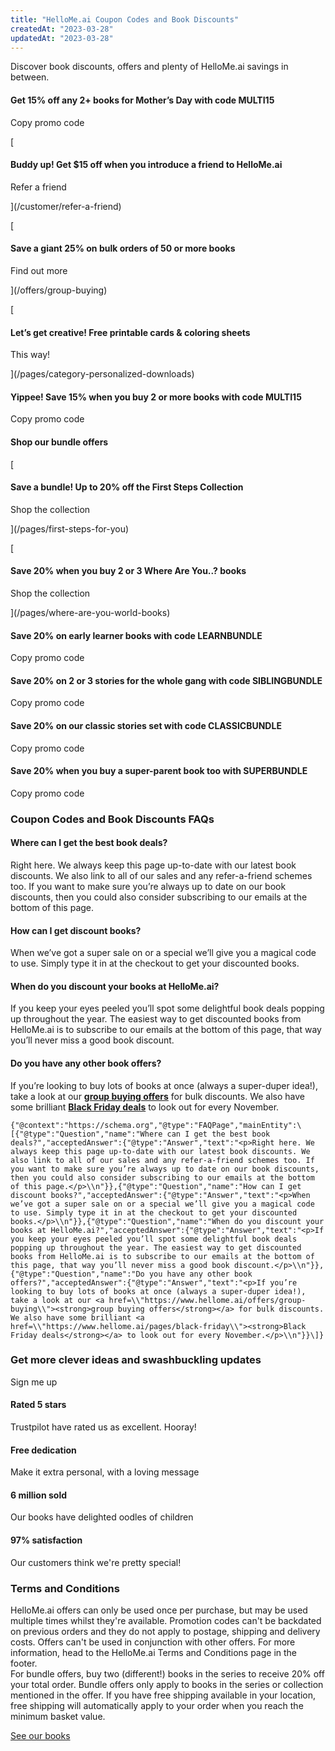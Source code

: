 ```yaml
---
title: "HelloMe.ai Coupon Codes and Book Discounts"
createdAt: "2023-03-28"
updatedAt: "2023-03-28"
---
```


Discover book discounts, offers and plenty of HelloMe.ai savings in between.

#### Get 15% off any 2+ books for Mother’s Day with code MULTI15

Copy promo code

[

#### Buddy up! Get $15 off when you introduce a friend to HelloMe.ai

Refer a friend

](/customer/refer-a-friend)

[

#### Save a giant 25% on bulk orders of 50 or more books

Find out more

](/offers/group-buying)

[

#### Let’s get creative! Free printable cards & coloring sheets

This way!

](/pages/category-personalized-downloads)

#### Yippee! Save 15% when you buy 2 or more books with code MULTI15

Copy promo code

#### Shop our bundle offers

[

#### Save a bundle! Up to 20% off the First Steps Collection

Shop the collection

](/pages/first-steps-for-you)

[

#### Save 20% when you buy 2 or 3 Where Are You..? books

Shop the collection

](/pages/where-are-you-world-books)

#### Save 20% on early learner books with code LEARNBUNDLE

Copy promo code

#### Save 20% on 2 or 3 stories for the whole gang with code SIBLINGBUNDLE

Copy promo code

#### Save 20% on our classic stories set with code CLASSICBUNDLE

Copy promo code

#### Save 20% when you buy a super-parent book too with SUPERBUNDLE

Copy promo code

### Coupon Codes and Book Discounts FAQs

#### Where can I get the best book deals?

Right here. We always keep this page up-to-date with our latest book discounts. We also link to all of our sales and any refer-a-friend schemes too. If you want to make sure you’re always up to date on our book discounts, then you could also consider subscribing to our emails at the bottom of this page.

#### How can I get discount books?

When we’ve got a super sale on or a special we’ll give you a magical code to use. Simply type it in at the checkout to get your discounted books.

#### When do you discount your books at HelloMe.ai?

If you keep your eyes peeled you’ll spot some delightful book deals popping up throughout the year. The easiest way to get discounted books from HelloMe.ai is to subscribe to our emails at the bottom of this page, that way you’ll never miss a good book discount.

#### Do you have any other book offers?

If you’re looking to buy lots of books at once (always a super-duper idea!), take a look at our [**group buying offers**](/offers/group-buying) for bulk discounts. We also have some brilliant [**Black Friday deals**](/pages/black-friday) to look out for every November.

```
{"@context":"https://schema.org","@type":"FAQPage","mainEntity":\[{"@type":"Question","name":"Where can I get the best book deals?","acceptedAnswer":{"@type":"Answer","text":"<p>Right here. We always keep this page up-to-date with our latest book discounts. We also link to all of our sales and any refer-a-friend schemes too. If you want to make sure you’re always up to date on our book discounts, then you could also consider subscribing to our emails at the bottom of this page.</p>\\n"}},{"@type":"Question","name":"How can I get discount books?","acceptedAnswer":{"@type":"Answer","text":"<p>When we’ve got a super sale on or a special we’ll give you a magical code to use. Simply type it in at the checkout to get your discounted books.</p>\\n"}},{"@type":"Question","name":"When do you discount your books at HelloMe.ai?","acceptedAnswer":{"@type":"Answer","text":"<p>If you keep your eyes peeled you’ll spot some delightful book deals popping up throughout the year. The easiest way to get discounted books from HelloMe.ai is to subscribe to our emails at the bottom of this page, that way you’ll never miss a good book discount.</p>\\n"}},{"@type":"Question","name":"Do you have any other book offers?","acceptedAnswer":{"@type":"Answer","text":"<p>If you’re looking to buy lots of books at once (always a super-duper idea!), take a look at our <a href=\\"https://www.hellome.ai/offers/group-buying\\"><strong>group buying offers</strong></a> for bulk discounts. We also have some brilliant <a href=\\"https://www.hellome.ai/pages/black-friday\\"><strong>Black Friday deals</strong></a> to look out for every November.</p>\\n"}}\]}
```

### Get more clever ideas and swashbuckling updates

Sign me up

#### Rated 5 stars

Trustpilot have rated us as excellent. Hooray!

#### Free dedication

Make it extra personal, with a loving message

#### 6 million sold

Our books have delighted oodles of children

#### 97% satisfaction

Our customers think we're pretty special!

### Terms and Conditions

HelloMe.ai offers can only be used once per purchase, but may be used multiple times whilst they're available. Promotion codes can't be backdated on previous orders and they do not apply to postage, shipping and delivery costs. Offers can't be used in conjunction with other offers. For more information, head to the HelloMe.ai Terms and Conditions page in the footer.  
For bundle offers, buy two (different!) books in the series to receive 20% off your total order. Bundle offers only apply to books in the series or collection mentioned in the offer. If you have free shipping available in your location, free shipping will automatically apply to your order when you reach the minimum basket value.

[See our books](/personalized-products)
